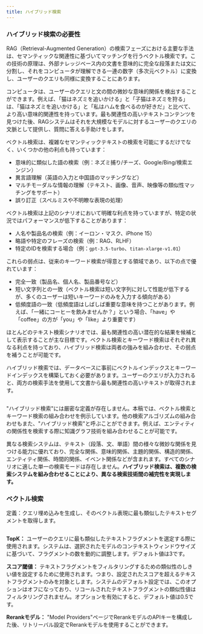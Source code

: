 ```yaml
---
title: ハイブリッド検索
---
```



### ハイブリッド検索の必要性

RAG（Retrieval-Augmented Generation）の検索フェーズにおける主要な手法は、セマンティックな関連性に基づいてマッチングを行うベクトル検索です。この技術の原理は、外部ナレッジベース内の文書を意味的に完全な段落または文に分割し、それをコンピュータが理解できる一連の数字（多次元ベクトル）に変換し、ユーザーのクエリも同様に変換することにあります。

コンピュータは、ユーザーのクエリと文の間の微妙な意味的関係を検出することができます。例えば、「猫はネズミを追いかける」と「子猫はネズミを狩る」は、「猫はネズミを追いかける」と「私はハムを食べるのが好きだ」と比べて、より高い意味的関連性を持っています。最も関連性の高いテキストコンテンツを見つけた後、RAGシステムはそれを大規模なモデルに対するユーザーのクエリの文脈として提供し、質問に答える手助けをします。

ベクトル検索は、複雑なセマンティックテキストの検索を可能にするだけでなく、いくつかの他の利点も持っています：

* 意味的に類似した語の検索（例：ネズミ捕り/チーズ、Google/Bing/検索エンジン）
* 異言語理解（英語の入力と中国語のマッチングなど）
* マルチモーダルな情報の理解（テキスト、画像、音声、映像等の類似性マッチングをサポート）
* 誤り訂正（スペルミスや不明瞭な表現の処理）

ベクトル検索は上記のシナリオにおいて明確な利点を持っていますが、特定の状況ではパフォーマンスが低下することがあります：

* 人名や製品名の検索（例：イーロン・マスク、iPhone 15）
* 略語や特定のフレーズの検索（例：RAG、RLHF）
* 特定のIDを検索する場合（例：`gpt-3.5-turbo`、`titan-xlarge-v1.01`）

これらの弱点は、従来のキーワード検索が得意とする領域であり、以下の点で優れています：

* 完全一致（製品名、個人名、製品番号など）
* 短い文字列との一致（ベクトル検索は短い文字列に対して性能が低下するが、多くのユーザーは短いキーワードのみを入力する傾向がある）
* 低頻度語の一致（低頻度語はしばしば重要な意味を持つことがあります。例えば、「一緒にコーヒーを飲みませんか？」という場合、「have」や「coffee」の方が「you」や「like」より重要です）

ほとんどのテキスト検索シナリオでは、最も関連性の高い潜在的な結果を候補として表示することが主な目標です。ベクトル検索とキーワード検索はそれぞれ異なる利点を持っており、ハイブリッド検索は両者の強みを組み合わせ、その弱点を補うことが可能です。

ハイブリッド検索では、データベースに事前にベクトルインデックスとキーワードインデックスを構築しておく必要があります。ユーザーのクエリが入力されると、両方の検索手法を使用して文書から最も関連性の高いテキストが取得されます。

<img
src="../../../.gitbook/assets/image (127).png"
className="mx-auto"
alt=""
/>

"ハイブリッド検索"には厳密な定義が存在しません。本稿では、ベクトル検索とキーワード検索の組み合わせを例示しています。他の検索アルゴリズムの組み合わせもまた、"ハイブリッド検索"と呼ぶことができます。例えば、エンティティの関係性を検索する際に知識グラフ技術を組み合わせることが可能です。

異なる検索システムは、テキスト（段落、文、単語）間の様々な微妙な関係を見つける能力に優れており、完全な関係、意味的関係、主題的関係、構造的関係、エンティティ関係、時間的関係、イベント関係などが含まれます。すべてのシナリオに適した単一の検索モードは存在しません。**ハイブリッド検索は、複数の検索システムを組み合わせることにより、異なる検索技術間の補完性を実現します。**

### ベクトル検索

定義：クエリ埋め込みを生成し、そのベクトル表現に最も類似したテキストセグメントを取得します。

<img
src="../../../.gitbook/assets/image (116).png"
className="mx-auto"
alt=""
/>

**TopK：** ユーザーのクエリに最も類似したテキストフラグメントを選定する際に使用されます。システムは、選択されたモデルのコンテキストウィンドウサイズに基づいて、フラグメントの数を動的に調整します。デフォルト値は3です。

**スコア閾値：** テキストフラグメントをフィルタリングするための類似性のしきい値を設定するために使用されます。つまり、設定されたスコアを超えるテキストフラグメントのみを対象とします。システムのデフォルト設定では、このオプションはオフになっており、リコールされたテキストフラグメントの類似性値はフィルタリングされません。オプションを有効にすると、デフォルト値は0.5です。

**Rerankモデル：** "Model Providers"ページでRerankモデルのAPIキーを構成した後、リトリーバル設定でRerankモデルを使用することができます。
